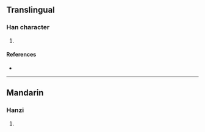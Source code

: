 {{also|璸}}
{{character info/new}}
==Translingual==

===Han character===
{{Han char|rn=96|rad=玉|as=10|sn=14|four=|canj=MGJOC|ids=⿰𤣩宾}}

# {{defn|Han|sort=玉10}}

====References====
* {{Han ref|kx=0740.111|hdz=21132.081|uh=7478|ud=29816}}

----

==Mandarin==

===Hanzi===
{{cmn-hanzi|pin=[[bīn]] ([[bin1]])|wg=pin<sup>1</sup>}}

# {{defn|lang=cmn|sort=玉10}}